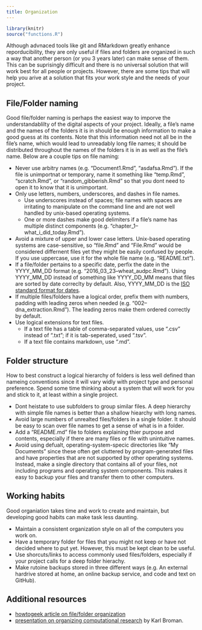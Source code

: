 ```yaml
---
title: Organization
---
```


```r
library(knitr)
source("functions.R")
```

Although advnaced tools like git and RMarkdown greatly enhance reporducibility, they are only useful if files and folders are organized in such a way that another person (or you 3 years later) can make sense of them.
This can be suprisingly difficult and there is no universal solution that will work best for all people or projects.
However, there are some tips that will help you arive at a solution that fits your work style and the needs of your project.

## File/Folder naming

Good file/folder naming is perhaps the easiest way to imporve the understandablilty of the digital aspects of your project.
Ideally, a file's name and the names of the folders it is in should be enough information to make a good guess at its contents.
Note that this information need not all be in the file's name, which would lead to unreadably long file names; it should be distributed throughout the names of the folders it is in as well as the file's name.
Below are a couple tips on file naming:

* Never use arbitry names (e.g. "Document1.Rmd", "asdafsa.Rmd"). If the file is unimportnat or temporary, name it something like "temp.Rmd", "scratch.Rmd", or "random_gibberish.Rmd" so that you dont need to open it to know that it is unimportant.
* Only use letters, numbers, underscores, and dashes in file names. 
    + Use underscores instead of spaces; file names with spaces are irritating to manipulate on the command line and are not well handled by unix-based operating systems.  
    + One or more dashes make good delimiters if a file's name has multiple distinct components (e.g. "chapter_1--what_i_did_today.Rmd").
* Avoid a mixture of upper and lower case letters. Unix-based operating systems are case-sensitive, so "file.Rmd" and "File.Rmd" would be considered differnent files yet they might be easily confused by people. If you use uppercase, use it for the whole file name (e.g. "README.txt").
* If a file/folder pertains to a specific date, perfix the date in the YYYY_MM_DD format (e.g. "2016_03_23--wheat_audpc.Rmd"). Using YYYY_MM_DD instead of something like YYYY_DD_MM means that files are sorted by date correclty by default. Also, YYYY_MM_DD is the [ISO standard format for dates](http://www.iso.org/iso/home/standards/iso8601.htm).
* If multiple files/folders have a logical order, prefix them with numbers, padding with leading zeros when needed (e.g. "002--dna_extraction.Rmd"). The leading zeros make them ordered correctly by default.
* Use logical extensions for text files.
    + If a text file has a table of comma-separated values, use ".csv" instead of ".txt"; if it is tab-seperated, used ".tsv". 
    + If a text file contains markdown, use ".md".

## Folder structure 

How to best construct a logical hierarchy of folders is less well defined than nameing conventions since it will vary widly with project type and personal preference. 
Spend some time thinking about a system that will work for you and stick to it, at least within a single project.

* Dont heistate to use subfolders to group similar files. A deep hierarchy with simple file names is better than a shallow hiearchy with long names.
* Avoid large numbers of unrealted files/folders in a single folder. It should be easy to scan over file names to get a sense of what is in a folder. 
* Add a "README.md" file to folders explaining thier purpose and contents, especially if there are many files or file with unintuitive names. 
* Avoid using defualt, operating-system-specic directories like "My Documents" since these often get cluttered by program-generated files and have properties that are not supported by other operating systems. Instead, make a single directory that contains all of your files, not including programs and operating system components. This makes it easy to backup your files and transfer them to other computers. 


## Working habits

Good organiation takes time and work to create and maintain, but developing good habits can make task less daunting. 

* Maintain a consistent organization style on all of the computers you work on.
* Have a temporary folder for files that you might not keep or have not decided where to put yet. However, this must be kept clean to be useful.
* Use shorcuts/links to access commonly used files/folders, especially if your project calls for a deep folder hierachy.
* Make rutoine backups stored in three different ways (e.g. An external hardrive stored at home, an online backup service, and code and text on GitHub).



## Additional resources

* [howtogeek article on file/folder organization](http://www.howtogeek.com/howto/15677/zen-and-the-art-of-file-and-folder-organization/)
* [presentation on organizing computational research](http://kbroman.org/Tools4RR/assets/lectures/06_org_eda_withnotes.pdf) by Karl Broman.